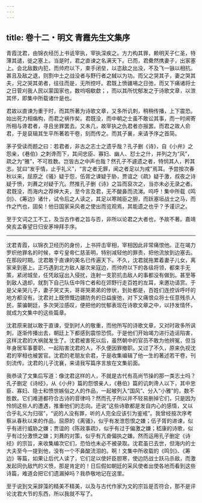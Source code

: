 ```yaml
---
---
---
```

title: 卷十二・明文 青霞先生文集序
---

青霞沈君，由锦衣经历上书诋宰执，宰执深疾之。方力构其罪，赖明天子仁圣，特薄其谴，徙之塞上。当是时，君之直谏之名满天下。已而，君纍然携妻子，出家塞上。会北敌数内犯，而帅府以下，束手闭垒，以恣敌之出没，不及飞一镞以相抗。甚且及敌之退，则割中土之战没者与野行者之馘以为功。而父之哭其子，妻之哭其夫，兄之哭其弟者，往往而是，无所控吁。君既上愤疆埸之日弛，而又下痛诸将士之日菅刈我人民以蒙国家也，数呜咽欷歔；，而以其所忧郁发之于诗歌文章，以泄其怀，即集中所载诸什是也。

君故以直谏为重于时，而其所著为诗歌文章，又多所讥刺，稍稍传播，上下震恐。始出死力相煽构，而君之祸作矣。君既没，而中朝之士虽不敢讼其事，而一时阃寄所相与谗君者，寻且坐罪罢去。又未几，故宰执之仇君者亦报罢。而君之故人俞君，于是裒辑其生平所著若干卷，刻而传之。而其子襄，来请予序之首简。

茅子受读而题之曰：若君者，非古之志士之遗乎哉？孔子删《诗》，自《小弁》之怨亲，《巷伯》之刺谗而下，其间忠臣、寡妇、幽人、怼士之什，并列之为“风”，疏之为“雅”，不可胜数。岂皆古之中声也哉？然孔子不遽遗之者，特悯其人，矜其志。犹曰“发乎情，止乎礼义”，“言之者无罪，闻之者足以为戒”焉耳。予尝按次春秋以来，屈原之《骚》疑于怨，伍胥之谏疑于胁，贾谊之《疏》疑于激，叔夜之诗疑于愤，刘蕡之对疑于亢。然推孔子删《诗》之旨而裒次之，当亦未必无录之者。君既没，而海内之荐绅大夫，至今言及君，无不酸鼻而流涕。呜呼！集中所载《鸣剑》、《筹边》诸什，试令后之人读之，其足以寒贼臣之胆，而跃塞垣战士之马，而作之忾也，固矣！他日国家采风者之使出而览观焉，其能遗之也乎？予谨识之。

至于文词之工不工，及当古作者之旨与否，非所以论君之大者也，予故不著。嘉靖癸亥孟春望日归安茅坤拜手序。

----------------

沈君青霞，以锦衣卫经历的身份，上书抨击宰相，宰相因此非常痛恨他。正在竭力罗织他罪名的时候，幸亏皇帝仁慈圣明，特别减轻他的罪责，把他流放到边塞去。在那段时期，沈君敢于直谏的美名已传遍天下。不久，沈君就拖累着妻子儿女，离家来到塞上。正巧遇到北方敌人屡次来寇边，而帅府以下的各级将领，都束手无策，紧闭城垒，任凭敌寇出入侵扰，连射一支箭抗击敌人的事都没有做到。甚至等到敌人退却，就割下自己队伍中阵亡者和在郊野行走百姓的左耳，来邀功请赏。于是父亲哭儿子，妻子哭丈夫，哥哥哭弟弟的惨状，到处都是，百姓们连控诉呼吁的地方都没有。沈君对上既愤慨边疆防务的日益废弛，对下又痛恨众将士任意残杀人民，蒙骗朝廷，多次哭泣感叹，便把他的忧郁表现在诗歌文章之中，以抒发情怀，就成为文集中的这些篇章。

沈君原来就以敢于直谏，受到时人的敬重，而他所写的诗歌文章，又对时政多所讽刺，逐渐传播出去，朝廷上下都感到震惊恐慌。于是他们开始竭力进行造谣陷害，这样沈君的大祸就发生了。沈君被害死以后，虽然朝中的官员不敢为他辨冤，但当年身居军事要职、一起陷害沈君的人，不久便因罪撤职。又过了不久，原来仇视沈君的宰相也被罢官。沈君的老朋友俞君，于是收集编辑了他一生的著述若干卷，刊刻流传。沈君的儿子沈襄，来请我写篇序言放在文集前面。

我恭读了文集后写道：像沈君这样的人，不就是古代有高尚节操的那一类志士吗？孔子删定《诗经》，从《小弁》篇的怨恨亲人，《巷伯》篇的讥刺谗人以下，其中忠臣、寡妇、隐士和愤世嫉俗之人的作品，一起被列入“国风”、分入“小雅”的，数不胜数。它们难道都符合古诗的音律吗？然而孔子所以并不轻易删掉它们，只是因为怜悯这些人的遭遇，推重他们的志向。还说“这些诗歌都是发自内心的感情，又以合乎礼义为归宿”，“说的人没有罪，听的人完全应该引为鉴戒”。我曾经按次序考察从春秋以来的作品，屈原的《离骚》，似乎有发泄怨恨之嫌；伍子胥的进谏，似乎有进行威胁之嫌；贾谊的《陈政事疏》，似乎有过于偏激之嫌；嵇康的诗歌，似乎有过分激愤之嫌；刘蕡的对策，似乎有亢奋偏执之嫌。然而运用孔子删定《诗经》的宗旨，来收集编次它们，恐怕也未必不被录取。沈君虽已去世，但海内的士大夫至今一提到他，没有一个不鼻酸流泪的。啊！文集中所收载的《鸣剑》、《筹边》等篇，如果让后代人读了，它们足以使奸臣胆寒，使边防战士跃马杀敌，而激发起同仇敌忾的义愤，那是肯定的！日后假如朝廷的采风使者出使各地而看到这些诗篇，难道会把它们遗漏掉吗？我恭敬地记在这里。

至于说到文采辞藻的精美不精美，以及与古代作家为文的宗旨是否符合，那不是评论沈君大节的东西，所以我就不写了。

